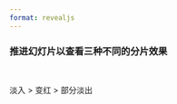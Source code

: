 ```yaml
---
format: revealjs
---
```


### 推进幻灯片以查看三种不同的分片效果

<br/>

::: {.fragment .fade-in}
::: {.fragment .highlight-red}
::: {.fragment .semi-fade-out}
淡入 > 变红 > 部分淡出
:::
:::
:::
